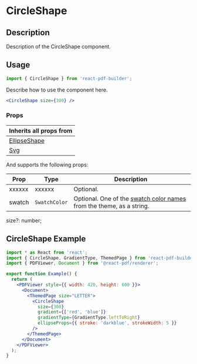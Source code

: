 

<Meta title="Documentation/Components/Shapes/CircleShape" />

<h1>CircleShape</h1>

## Description

Description of the CircleShape component.

## Usage

```jsx
import { CircleShape } from 'react-pdf-builder';
```

Describe how to use the component here.

```jsx
<CircleShape size={300} />
```

### Props

| Inherits all props from                                                                                                        |
| ------------------------------------------------------------------------------------------------------------------------------ |
| [EllipseShape](https://justinmahar.github.io/react-pdf-builder/?path=/docs/documentation-components-shapes-ellipseshape--docs) |
| [Svg](https://react-pdf.org/svg#svg)                                                                                           |

And supports the following props:

| Prop   | Type                             | Description                                                                                                                                                                  |
| ------ | -------------------------------- | ---------------------------------------------------------------------------------------------------------------------------------------------------------------------------- |
| xxxxxx | xxxxxx                           | Optional.                                                                                                                                                                    |
| swatch | `SwatchColor` | Optional. One of the [swatch color names](https://justinmahar.github.io/react-pdf-builder/?path=/docs/documentation-themes--docs#swatch-colors) from the theme, as a string. |

  size?: number;
  
## CircleShape Example

<DocsPDF>
  <CircleShape 
    size={300}
    gradient={['red', 'blue']}
    gradientType={GradientType.leftToRight}
    ellipseProps={{ stroke: 'darkblue', strokeWidth: 5 }}
   />
</DocsPDF>

```jsx
import * as React from 'react';
import { CircleShape, GradientType, ThemedPage } from 'react-pdf-builder';
import { PDFViewer, Document } from '@react-pdf/renderer';

export function Example() {
  return (
    <PDFViewer style={{ width: 420, height: 600 }}>
      <Document>
        <ThemedPage size="LETTER">
          <CircleShape 
            size={300}
            gradient={['red', 'blue']}
            gradientType={GradientType.leftToRight}
            ellipseProps={{ stroke: 'darkblue', strokeWidth: 5 }}
          />
        </ThemedPage>
      </Document>
    </PDFViewer>
  );
}
```

